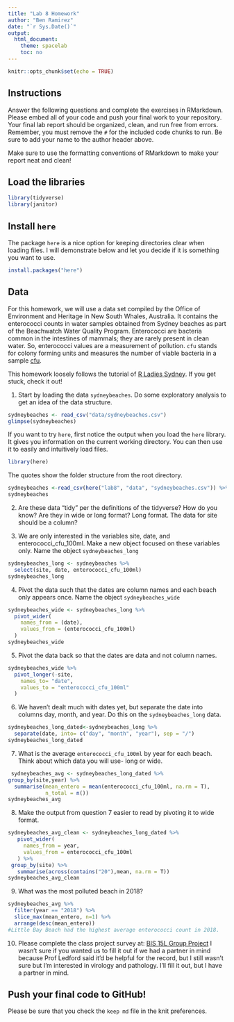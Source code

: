 ---
title: "Lab 8 Homework"
author: "Ben Ramirez"
date: "`r Sys.Date()`"
output:
  html_document:
    theme: spacelab
    toc: no
---

```{r setup, include=FALSE}
knitr::opts_chunk$set(echo = TRUE)
```

## Instructions
Answer the following questions and complete the exercises in RMarkdown. Please embed all of your code and push your final work to your repository. Your final lab report should be organized, clean, and run free from errors. Remember, you must remove the `#` for the included code chunks to run. Be sure to add your name to the author header above.  

Make sure to use the formatting conventions of RMarkdown to make your report neat and clean!  

## Load the libraries
```{r message=FALSE, warning=FALSE}
library(tidyverse)
library(janitor)
``` 

## Install `here`
The package `here` is a nice option for keeping directories clear when loading files. I will demonstrate below and let you decide if it is something you want to use.  
```{r}
install.packages("here")
```

## Data
For this homework, we will use a data set compiled by the Office of Environment and Heritage in New South Whales, Australia. It contains the enterococci counts in water samples obtained from Sydney beaches as part of the Beachwatch Water Quality Program. Enterococci are bacteria common in the intestines of mammals; they are rarely present in clean water. So, enterococci values are a measurement of pollution. `cfu` stands for colony forming units and measures the number of viable bacteria in a sample [cfu](https://en.wikipedia.org/wiki/Colony-forming_unit).   

This homework loosely follows the tutorial of [R Ladies Sydney](https://rladiessydney.org/). If you get stuck, check it out!  

1. Start by loading the data `sydneybeaches`. Do some exploratory analysis to get an idea of the data structure.
```{r}
sydneybeaches <- read_csv("data/sydneybeaches.csv")
glimpse(sydneybeaches)
```

If you want to try `here`, first notice the output when you load the `here` library. It gives you information on the current working directory. You can then use it to easily and intuitively load files.
```{r}
library(here)
```

The quotes show the folder structure from the root directory.
```{r}
sydneybeaches <-read_csv(here("lab8", "data", "sydneybeaches.csv")) %>% janitor::clean_names()
sydneybeaches
```

2. Are these data "tidy" per the definitions of the tidyverse? How do you know? Are they in wide or long format?
Long format. The data for site should be a column?

3. We are only interested in the variables site, date, and enterococci_cfu_100ml. Make a new object focused on these variables only. Name the object `sydneybeaches_long`
```{r}
sydneybeaches_long <- sydneybeaches %>% 
  select(site, date, enterococci_cfu_100ml)
sydneybeaches_long
```


4. Pivot the data such that the dates are column names and each beach only appears once. Name the object `sydneybeaches_wide`
```{r}
sydneybeaches_wide <- sydneybeaches_long %>% 
  pivot_wider(
    names_from = (date),
    values_from = (enterococci_cfu_100ml)
  )
sydneybeaches_wide
```



5. Pivot the data back so that the dates are data and not column names.
```{r}
sydneybeaches_wide %>% 
  pivot_longer(-site,
    names_to= "date",
    values_to = "enterococci_cfu_100ml"
  )
```


6. We haven't dealt much with dates yet, but separate the date into columns day, month, and year. Do this on the `sydneybeaches_long` data.
```{r}
sydneybeaches_long_dated<-sydneybeaches_long %>% 
  separate(date, into= c("day", "month", "year"), sep = "/")
sydneybeaches_long_dated
```


7. What is the average `enterococci_cfu_100ml` by year for each beach. Think about which data you will use- long or wide.
```{r}
 sydneybeaches_avg <- sydneybeaches_long_dated %>% 
group_by(site,year) %>% 
  summarise(mean_entero = mean(enterococci_cfu_100ml, na.rm = T),
            n_total = n()) 
sydneybeaches_avg

```


8. Make the output from question 7 easier to read by pivoting it to wide format.
```{r}


sydneybeaches_avg_clean <- sydneybeaches_long_dated %>% 
   pivot_wider(
     names_from = year,
     values_from = enterococci_cfu_100ml
   ) %>% 
 group_by(site) %>% 
   summarise(across(contains("20"),mean, na.rm = T))
sydneybeaches_avg_clean
```


9. What was the most polluted beach in 2018?
```{r}
sydneybeaches_avg %>% 
  filter(year == "2018") %>% 
  slice_max(mean_entero, n=1) %>% 
  arrange(desc(mean_entero))
#Little Bay Beach had the highest average enterococci count in 2018.
```


10. Please complete the class project survey at: [BIS 15L Group Project](https://forms.gle/H2j69Z3ZtbLH3efW6)
I wasn't sure if you wanted us to fill it out if we had a partner in mind because Prof Ledford said it'd be helpful for the record, but I still wasn't sure but I'm interested in virology and pathology. I'll fill it out, but I have a partner in mind. 


## Push your final code to GitHub!
Please be sure that you check the `keep md` file in the knit preferences.   